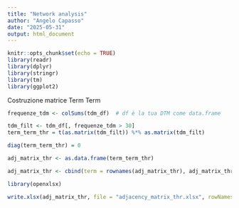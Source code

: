 ```yaml
---
title: "Network analysis"
author: "Angelo Capasso"
date: "2025-05-31"
output: html_document
---
```


```r
knitr::opts_chunk$set(echo = TRUE)
library(readr)
library(dplyr)
library(stringr)
library(tm)
library(ggplot2)

```


Costruzione matrice Term Term 
```r
frequenze_tdm <- colSums(tdm_df)  # df è la tua DTM come data.frame

tdm_filt <- tdm_df[, frequenze_tdm > 30]
term_term_thr = t(as.matrix(tdm_filt)) %*% as.matrix(tdm_filt)

diag(term_term_thr) = 0

adj_matrix_thr <- as.data.frame(term_term_thr)

adj_matrix_thr <- cbind(term = rownames(adj_matrix_thr), adj_matrix_thr)

library(openxlsx)

write.xlsx(adj_matrix_thr, file = "adjacency_matrix_thr.xlsx", rowNames = FALSE)
```

